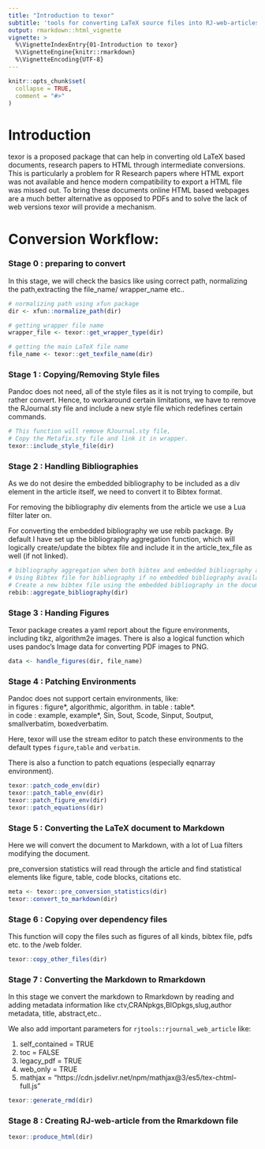 ```yaml
---
title: "Introduction to texor"
subtitle: 'tools for converting LaTeX source files into RJ-web-articles'
output: rmarkdown::html_vignette
vignette: >
  %\VignetteIndexEntry{01-Introduction to texor}
  %\VignetteEngine{knitr::rmarkdown}
  %\VignetteEncoding{UTF-8}
---
```


```r
knitr::opts_chunk$set(
  collapse = TRUE,
  comment = "#>"
)
```

# Introduction 

texor is a proposed package that can help in converting old LaTeX based documents, research papers to HTML through intermediate conversions. This is particularly a problem for  R Research papers where HTML export was not available and hence modern compatibility to export a HTML file was missed out.
    To bring these documents online HTML based webpages are a much better alternative as opposed to PDFs and to solve the lack of web versions texor will provide a mechanism.  
    
# Conversion Workflow:

### Stage 0 : preparing to convert

In this stage, we will check the basics like using correct path, normalizing the path,extracting the file_name/ wrapper_name etc..

```r
# normalizing path using xfun package
dir <- xfun::normalize_path(dir)

# getting wrapper file name
wrapper_file <- texor::get_wrapper_type(dir)

# getting the main LaTeX file name
file_name <- texor::get_texfile_name(dir)
```

### Stage 1 : Copying/Removing Style files

Pandoc does not need, all of the style files as it is not trying to compile, but rather convert. Hence, to workaround certain limitations, we have to remove the RJournal.sty file and include a new style file which redefines certain commands.

```r
# This function will remove RJournal.sty file,
# Copy the Metafix.sty file and link it in wrapper.
texor::include_style_file(dir)
```

### Stage 2 : Handling Bibliographies

As we do not desire the embedded bibliography to be included as a div element in the article itself, we need to convert it to Bibtex format.

For removing the bibliography div elements from the article we use a Lua filter later on.

For converting the embedded bibliography we use rebib package. By default I have set up the bibliography aggregation function, which will logically create/update the bibtex file and include it in the article_tex_file as well (if not linked).

```r
# bibliography aggregation when both bibtex and embedded bibliography available,
# Using Bibtex file for bibliography if no embedded bibliography available,
# Create a new bibtex file using the embedded bibliography in the document.
rebib::aggregate_bibliography(dir)
```

### Stage 3 : Handing Figures

Texor package creates a yaml report about the figure environments, including tikz, algorithm2e images. There is also a logical function which uses pandoc's Image data for converting PDF images to PNG.

```r
data <- handle_figures(dir, file_name)
```

### Stage 4 : Patching Environments

Pandoc does not support certain environments, like:  
in figures : figure\*, algorithmic, algorithm. 
in table   : table\*.  
in code    : example, example\*, Sin, Sout, Scode, Sinput, Soutput, smallverbatim, boxedverbatim.  

Here, texor will use the stream editor to patch these environments to the default types `figure`,`table` and `verbatim`.

There is also a function to patch equations (especially eqnarray environment).
```r
texor::patch_code_env(dir)
texor::patch_table_env(dir)
texor::patch_figure_env(dir)
texor::patch_equations(dir)
```

### Stage 5 : Converting the LaTeX document to Markdown

Here we will convert the document to Markdown, with a lot of Lua filters modifying the document.

pre_conversion statistics will read through the article and find statistical elements like figure, table, code blocks, citations etc.

```r
meta <- texor::pre_conversion_statistics(dir)
texor::convert_to_markdown(dir)

```

### Stage 6 : Copying over dependency files

This function will copy the files such as figures of all kinds, bibtex file, pdfs etc. to the /web folder.

```r
texor::copy_other_files(dir)
```

### Stage 7 : Converting the Markdown to Rmarkdown

In this stage we convert the markdown to Rmarkdown by reading and adding metadata information like ctv,CRANpkgs,BIOpkgs,slug,author metadata, title, abstract,etc..

We also add important parameters for `rjtools::rjournal_web_article` like:

1. self_contained = TRUE
2. toc = FALSE
3. legacy_pdf = TRUE
4. web_only = TRUE
5. mathjax = "https://cdn.jsdelivr.net/npm/mathjax@3/es5/tex-chtml-full.js"

```r
texor::generate_rmd(dir)
```

### Stage 8 : Creating RJ-web-article from the Rmarkdown file

```r
texor::produce_html(dir)
```
